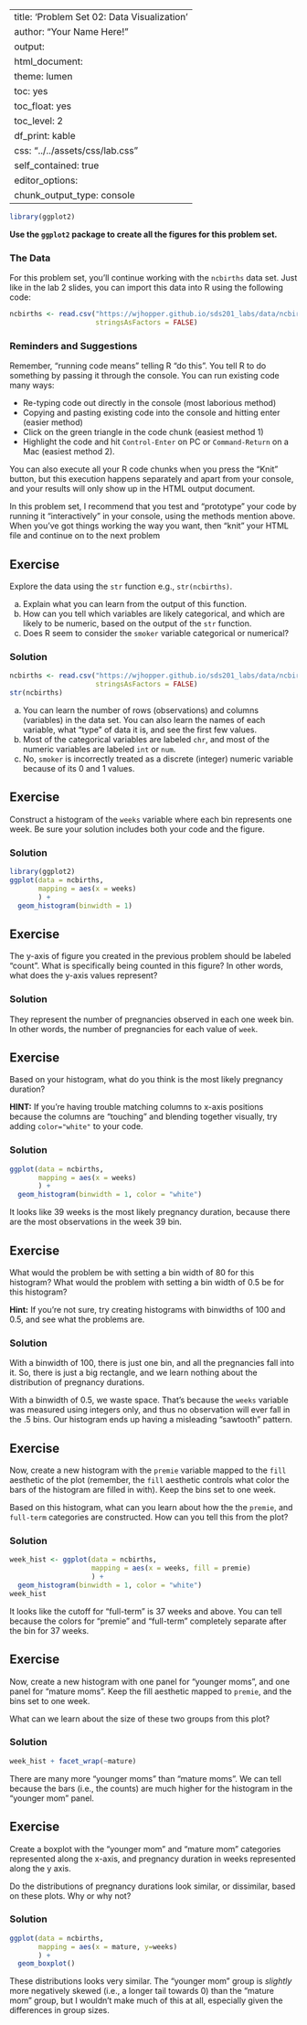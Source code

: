 
---
title: 'Problem Set 02: Data Visualization'
author: "Your Name Here!"
output:
  html_document:
    theme: lumen
    toc: yes
    toc_float: yes
    toc_level: 2
    df_print: kable
    css: "../../assets/css/lab.css"
    self_contained: true
editor_options: 
  chunk_output_type: console
---

```r
library(ggplot2)
```


<div id="license">
**Use the `ggplot2` package to create all the figures for this problem set.**
</div>


### The Data

For this problem set, you'll continue working with the `ncbirths` data set. Just like in the lab 2  slides, you can import this data into R using the following code:

```r
ncbirths <- read.csv("https://wjhopper.github.io/sds201_labs/data/ncbirths.csv",
                     stringsAsFactors = FALSE)
```

### Reminders and Suggestions

Remember, "running code means" telling R "do this". You tell R to do something by passing it through the console. You can run existing code many ways:

- Re-typing code out directly in the console (most laborious method)
- Copying and pasting existing code into the console and hitting enter (easier method)
- Click on the green triangle in the code chunk (easiest method 1)
- Highlight the code and hit `Control-Enter` on PC or `Command-Return` on a Mac (easiest method 2).

You can also execute all your R code chunks when you press the "Knit" button, but this execution happens separately and apart from your console, and your results will only show up in the HTML output document.

In this problem set, I recommend that you test and "prototype" your code by running it "interactively" in your console, using the methods mention above. When you've got things working the way you want, then "knit" your HTML file and continue on to the next problem

## Exercise
Explore the data using the `str` function e.g., `str(ncbirths)`. 

a. Explain what you can learn from the output of this function.
b. How can you tell which variables are likely categorical, and which are likely to be numeric, based on the output of the `str` function.
c. Does R seem to consider the `smoker` variable categorical or numerical?

### Solution
```r
ncbirths <- read.csv("https://wjhopper.github.io/sds201_labs/data/ncbirths.csv",
                     stringsAsFactors = FALSE)
str(ncbirths)
```

a. You can learn the number of rows (observations) and columns (variables) in the data set. You can also learn the names of each variable, what "type" of data it is, and see the first few values.
b. Most of the categorical variables are labeled `chr`, and most of the numeric variables are labeled `int` or `num`.
c. No, `smoker` is incorrectly treated as a discrete (integer) numeric variable because of its 0 and 1 values.

## Exercise
Construct a histogram of the `weeks` variable where each bin represents one week. Be sure your solution includes both your code and the figure.

### Solution
```r
library(ggplot2)
ggplot(data = ncbirths,
       mapping = aes(x = weeks)
       ) +
  geom_histogram(binwidth = 1)
```

## Exercise
The y-axis of figure you created in the previous problem should be labeled "count". What is specifically being counted in this figure? In other words, what does the y-axis values represent?

### Solution
They represent the number of pregnancies observed in each one week bin. In other words, the number of pregnancies for each value of `week`.

## Exercise
Based on your histogram, what do you think is the most likely pregnancy duration?

**HINT:** If you're having trouble matching columns to x-axis positions because the columns are "touching" and blending together visually, try adding `color="white"` to your code.

### Solution
```r
ggplot(data = ncbirths,
       mapping = aes(x = weeks)
       ) +
  geom_histogram(binwidth = 1, color = "white")
```

It looks like 39 weeks is the most likely pregnancy duration, because there are the most observations in the week 39 bin.

## Exercise
What would the problem be with setting a bin width of 80 for this histogram? What would the problem with setting a bin width of 0.5 be for this histogram?

**Hint:** If you're not sure, try creating histograms with binwidths of 100 and 0.5, and see what the problems are.

### Solution
With a binwidth of 100, there is just one bin, and all the pregnancies fall into it. So, there is just a big rectangle, and we learn nothing about the distribution of pregnancy durations.

With a binwidth of 0.5, we waste space. That's because the `weeks` variable was measured using integers only, and thus no observation will ever fall in the .5 bins. Our histogram ends up having a misleading "sawtooth" pattern.

## Exercise
Now, create a new histogram with the `premie` variable mapped to the `fill` aesthetic of the plot (remember, the `fill` aesthetic controls what color the bars of the histogram are filled in with). Keep the bins set to one week.

Based on this histogram, what can you learn about how the the `premie`, and `full-term` categories are constructed. How can you tell this from the plot?

### Solution
```r
week_hist <- ggplot(data = ncbirths,
                    mapping = aes(x = weeks, fill = premie)
                    ) +
  geom_histogram(binwidth = 1, color = "white")
week_hist
```

It looks like the cutoff for "full-term" is 37 weeks and above. You can tell because the colors for "premie" and "full-term" completely separate after the bin for 37 weeks.

## Exercise
Now, create a new histogram with one panel for "younger moms", and one panel for "mature moms". Keep the fill aesthetic mapped to `premie`, and the bins set to one week.

What can we learn about the size of these two groups from this plot?

### Solution
```r
week_hist + facet_wrap(~mature)
```

There are many more "younger moms" than "mature moms". We can tell because the bars (i.e., the counts) are much higher for the histogram in the "younger mom" panel.

## Exercise
Create a boxplot with the "younger mom" and "mature mom" categories represented along the x-axis, and pregnancy duration in weeks represented along the y axis.

Do the distributions of pregnancy durations look similar, or dissimilar, based on these plots. Why or why not?

### Solution
```r
ggplot(data = ncbirths,
       mapping = aes(x = mature, y=weeks)
       ) +
  geom_boxplot()
```

These distributions looks very similar. The "younger mom" group is *slightly* more negatively skewed (i.e., a longer tail towards 0) than the "mature mom" group, but I wouldn't make much of this at all, especially given the differences in group sizes.

